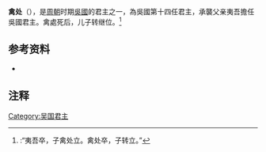 '''禽处'''（{{Bd|？||？}}），是[[周朝|周朝]]时期[[吳國|吳國]]的君主之一，為吳國第十四任君主，承襲父亲夷吾擔任吳國君主。禽處死后，儿子转继位。<ref>{{Wikisource history|史記|031|吳太伯世家}}:“夷吾卒，子禽处立。禽处卒，子转立。”</ref>

==参考资料==
*{{Wikisource history|史記|031|吳太伯世家}}

==注释==
{{Reflist}}

{{start box}}
{{s-before|[[夷吾_(吳國)|夷吾]]}}
{{s-title|[[吴国|吴国]]君主}}
{{s-after|[[吳轉|转]]}}
{{end box}}

{{吳國君主}}


[[Category:吴国君主|Category:吴国君主]]
